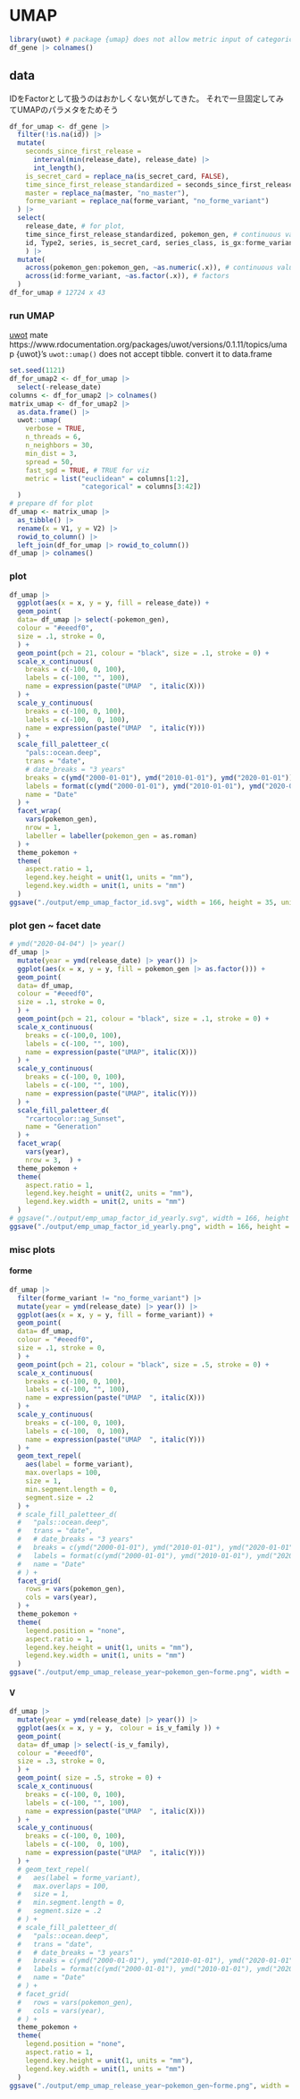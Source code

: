 # UMAP 

```r
library(uwot) # package {umap} does not allow metric input of categorical
df_gene |> colnames()
```
## data
IDをFactorとして扱うのはおかしくない気がしてきた。
それで一旦固定してみてUMAPのパラメタをためそう

```r

df_for_umap <- df_gene |> 
  filter(!is.na(id)) |> 
  mutate(
    seconds_since_first_release =
      interval(min(release_date), release_date) |>
      int_length(),
    is_secret_card = replace_na(is_secret_card, FALSE),
    time_since_first_release_standardized = seconds_since_first_release / seconds_since_first_release |> max(),
    master = replace_na(master, "no_master"),
    forme_variant = replace_na(forme_variant, "no_forme_variant")
  ) |> 
  select(
    release_date, # for plot,
    time_since_first_release_standardized, pokemon_gen, # continuous values
    id, Type2, series, is_secret_card, series_class, is_gx:forme_variant, # factors
    ) |>
  mutate(
    across(pokemon_gen:pokemon_gen, ~as.numeric(.x)), # continuous values
    across(id:forme_variant, ~as.factor(.x)), # factors
  )
df_for_umap # 12724 x 43

```



### run UMAP

[uwot](https://github.com/jlmelville/uwot) mate
https://www.rdocumentation.org/packages/uwot/versions/0.1.11/topics/umap
{uwot}'s `uwot::umap()` does not accept tibble. convert it to data.frame
```r
set.seed(1121)
df_for_umap2 <- df_for_umap |> 
  select(-release_date)
columns <- df_for_umap2 |> colnames()
matrix_umap <- df_for_umap2 |> 
  as.data.frame() |> 
  uwot::umap(
    verbose = TRUE, 
    n_threads = 6,
    n_neighbors = 30,
    min_dist = 3,
    spread = 50,
    fast_sgd = TRUE, # TRUE for viz 
    metric = list("euclidean" = columns[1:2],
                  "categorical" = columns[3:42])
  )
# prepare df for plot
df_umap <- matrix_umap |> 
  as_tibble() |> 
  rename(x = V1, y = V2) |> 
  rowid_to_column() |> 
  left_join(df_for_umap |> rowid_to_column())
df_umap |> colnames()
```
### plot

```r
df_umap |> 
  ggplot(aes(x = x, y = y, fill = release_date)) +
  geom_point( 
  data= df_umap |> select(-pokemon_gen),
  colour = "#eeedf0",
  size = .1, stroke = 0,
  ) +
  geom_point(pch = 21, colour = "black", size = .1, stroke = 0) +
  scale_x_continuous(
    breaks = c(-100, 0, 100),
    labels = c(-100, "", 100),
    name = expression(paste("UMAP  ", italic(X)))
  ) +
  scale_y_continuous(
    breaks = c(-100, 0, 100),
    labels = c(-100,  0, 100),
    name = expression(paste("UMAP  ", italic(Y)))
  ) +
  scale_fill_paletteer_c(
    "pals::ocean.deep",
    trans = "date",
    # date_breaks = "3 years"
    breaks = c(ymd("2000-01-01"), ymd("2010-01-01"), ymd("2020-01-01")),
    labels = format(c(ymd("2000-01-01"), ymd("2010-01-01"), ymd("2020-01-01")), "%Y"),
    name = "Date"
  ) +
  facet_wrap(
    vars(pokemon_gen),
    nrow = 1,
    labeller = labeller(pokemon_gen = as.roman)
  ) +
  theme_pokemon +
  theme(
    aspect.ratio = 1,
    legend.key.height = unit(1, units = "mm"),
    legend.key.width = unit(1, units = "mm")
  )
ggsave("./output/emp_umap_factor_id.svg", width = 166, height = 35, unit = "mm")
```
### plot gen ~ facet date

```r
# ymd("2020-04-04") |> year()
df_umap |> 
  mutate(year = ymd(release_date) |> year()) |> 
  ggplot(aes(x = x, y = y, fill = pokemon_gen |> as.factor())) +
  geom_point(
  data= df_umap,
  colour = "#eeedf0",
  size = .1, stroke = 0,
  ) +
  geom_point(pch = 21, colour = "black", size = .1, stroke = 0) +
  scale_x_continuous(
    breaks = c(-100,0, 100),
    labels = c(-100, "", 100),
    name = expression(paste("UMAP", italic(X)))
  ) +
  scale_y_continuous(
    breaks = c(-100, 0, 100),
    labels = c(-100, "", 100),
    name = expression(paste("UMAP", italic(Y)))
  ) +
  scale_fill_paletteer_d(
    "rcartocolor::ag_Sunset",
    name = "Generation"
  ) +
  facet_wrap(
    vars(year),
    nrow = 3,  ) +
  theme_pokemon +
  theme(
    aspect.ratio = 1,
    legend.key.height = unit(2, units = "mm"),
    legend.key.width = unit(2, units = "mm")
  )
# ggsave("./output/emp_umap_factor_id_yearly.svg", width = 166, height = 80, unit = "mm")
ggsave("./output/emp_umap_factor_id_yearly.png", width = 166, height = 80, unit = "mm", dpi = 600)

```

### misc plots

#### forme
```r
df_umap |> 
  filter(forme_variant != "no_forme_variant") |> 
  mutate(year = ymd(release_date) |> year()) |> 
  ggplot(aes(x = x, y = y, fill = forme_variant)) +
  geom_point(
  data= df_umap,
  colour = "#eeedf0",
  size = .1, stroke = 0,
  ) +
  geom_point(pch = 21, colour = "black", size = .5, stroke = 0) +
  scale_x_continuous(
    breaks = c(-100, 0, 100),
    labels = c(-100, "", 100),
    name = expression(paste("UMAP  ", italic(X)))
  ) +
  scale_y_continuous(
    breaks = c(-100, 0, 100),
    labels = c(-100,  0, 100),
    name = expression(paste("UMAP  ", italic(Y)))
  ) +
  geom_text_repel(
    aes(label = forme_variant),
    max.overlaps = 100,
    size = 1,
    min.segment.length = 0,
    segment.size = .2
  ) +
  # scale_fill_paletteer_d(
  #   "pals::ocean.deep",
  #   trans = "date",
  #   # date_breaks = "3 years"
  #   breaks = c(ymd("2000-01-01"), ymd("2010-01-01"), ymd("2020-01-01")),
  #   labels = format(c(ymd("2000-01-01"), ymd("2010-01-01"), ymd("2020-01-01")), "%Y"),
  #   name = "Date"
  # ) +
  facet_grid(
    rows = vars(pokemon_gen),
    cols = vars(year),
  ) +
  theme_pokemon +
  theme(
    legend.position = "none",
    aspect.ratio = 1,
    legend.key.height = unit(1, units = "mm"),
    legend.key.width = unit(1, units = "mm")
  )
ggsave("./output/emp_umap_release_year~pokemon_gen~forme.png", width = 166, height = 100, unit = "mm", dpi = 600)
```
#### V

```r
df_umap |> 
  mutate(year = ymd(release_date) |> year()) |> 
  ggplot(aes(x = x, y = y,　colour = is_v_family )) +
  geom_point(
  data= df_umap |> select(-is_v_family),
  colour = "#eeedf0",
  size = .3, stroke = 0,
  ) +
  geom_point( size = .5, stroke = 0) +
  scale_x_continuous(
    breaks = c(-100, 0, 100),
    labels = c(-100, "", 100),
    name = expression(paste("UMAP  ", italic(X)))
  ) +
  scale_y_continuous(
    breaks = c(-100, 0, 100),
    labels = c(-100,  0, 100),
    name = expression(paste("UMAP  ", italic(Y)))
  ) +
  # geom_text_repel(
  #   aes(label = forme_variant),
  #   max.overlaps = 100,
  #   size = 1,
  #   min.segment.length = 0,
  #   segment.size = .2
  # ) +
  # scale_fill_paletteer_d(
  #   "pals::ocean.deep",
  #   trans = "date",
  #   # date_breaks = "3 years"
  #   breaks = c(ymd("2000-01-01"), ymd("2010-01-01"), ymd("2020-01-01")),
  #   labels = format(c(ymd("2000-01-01"), ymd("2010-01-01"), ymd("2020-01-01")), "%Y"),
  #   name = "Date"
  # ) +
  # facet_grid(
  #   rows = vars(pokemon_gen),
  #   cols = vars(year),
  # ) +
  theme_pokemon +
  theme(
    legend.position = "none",
    aspect.ratio = 1,
    legend.key.height = unit(1, units = "mm"),
    legend.key.width = unit(1, units = "mm")
  )
ggsave("./output/emp_umap_release_year~pokemon_gen~forme.png", width = 166, height = 100, unit = "mm", dpi = 600)
```
